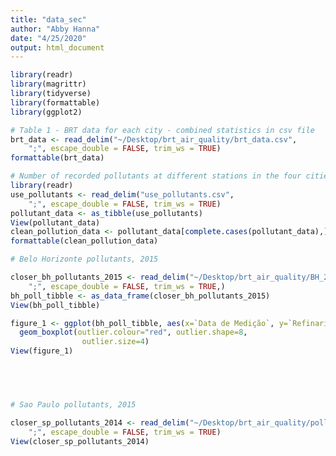 ```yaml
---
title: "data_sec"
author: "Abby Hanna"
date: "4/25/2020"
output: html_document
---
```


```r
library(readr)
library(magrittr)
library(tidyverse)
library(formattable)
library(ggplot2)
```

```r
# Table 1 - BRT data for each city - combined statistics in csv file
brt_data <- read_delim("~/Desktop/brt_air_quality/brt_data.csv", 
    ";", escape_double = FALSE, trim_ws = TRUE)
formattable(brt_data)
```

```r
# Number of recorded pollutants at different stations in the four cities from 1995-2016
library(readr)
use_pollutants <- read_delim("use_pollutants.csv", 
    ";", escape_double = FALSE, trim_ws = TRUE)
pollutant_data <- as_tibble(use_pollutants)
View(pollutant_data)
clean_pollution_data <- pollutant_data[complete.cases(pollutant_data),]
formattable(clean_pollution_data)
```

```r
# Belo Horizonte pollutants, 2015

closer_bh_pollutants_2015 <- read_delim("~/Desktop/brt_air_quality/BH_2015_pollutants_csv/Estação Centro Av Contorno-Table 1.csv", 
    ";", escape_double = FALSE, trim_ws = TRUE,)
bh_poll_tibble <- as_data_frame(closer_bh_pollutants_2015)
View(bh_poll_tibble)

figure_1 <- ggplot(bh_poll_tibble, aes(x=`Data de Medição`, y=`Refinaria Gabriel Passos`)) + 
  geom_boxplot(outlier.colour="red", outlier.shape=8,
                outlier.size=4)
View(figure_1)



  
```


```r

# Sao Paulo pollutants, 2015

closer_sp_pollutants_2014 <- read_delim("~/Desktop/brt_air_quality/pollutants/sao_paulo_2014_pollutants_csv.csv", 
    ";", escape_double = FALSE, trim_ws = TRUE)
View(closer_sp_pollutants_2014)

```

